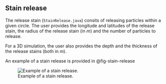 ## Stain release

The release stain (`StainRelease.java`) consits of releasing particles within a given circle. The user provides the longitude and latitudes of the release stain, the radius of the release stain (in $m$) and the number of particles to release.

For a 3D simulation, the user also provides the depth and the thickness of the release stains (both in $m$).

An example of a stain release is provided in @fig-stain-release

![Example of a stain release.](release/_static/release_stain.svg){#fig-stain-release}
